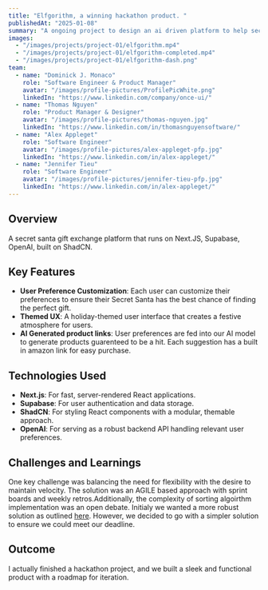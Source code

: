 ```yaml
---
title: "Elfgorithm, a winning hackathon product. "
publishedAt: "2025-01-08"
summary: "A ongoing project to design an ai driven platform to help secret santa's find the perfect gift."
images:
  - "/images/projects/project-01/elfgorithm.mp4"
  - "/images/projects/project-01/elfgorithm-completed.mp4"
  - "/images/projects/project-01/elfgorithm-dash.png"
team:
  - name: "Dominick J. Monaco"
    role: "Software Engineer & Product Manager"
    avatar: "/images/profile-pictures/ProfilePicWhite.png"
    linkedIn: "https://www.linkedin.com/company/once-ui/"
  - name: "Thomas Nguyen"
    role: "Product Manager & Designer"
    avatar: "/images/profile-pictures/thomas-nguyen.jpg"
    linkedIn: "https://www.linkedin.com/in/thomasnguyensoftware/"
  - name: "Alex Appleget"
    role: "Software Engineer"
    avatar: "/images/profile-pictures/alex-appleget-pfp.jpg"
    linkedIn: "https://www.linkedin.com/in/alex-appleget/"
  - name: "Jennifer Tieu"
    role: "Software Engineer"
    avatar: "/images/profile-pictures/jennifer-tieu-pfp.jpg"
    linkedIn: "https://www.linkedin.com/in/alex-appleget/"
---
```


## Overview

A secret santa gift exchange platform that runs on Next.JS, Supabase, OpenAI, built on ShadCN.

## Key Features

- **User Preference Customization**: Each user can customize their preferences to ensure their Secret Santa has the best chance of finding the perfect gift.
- **Themed UX**: A holiday-themed user interface that creates a festive atmosphere for users.
- **AI Generated product links**: User preferences are fed into our AI model to generate products guarenteed to be a hit. Each suggestion has a built in amazon link for easy purchase.

## Technologies Used

- **Next.js**: For fast, server-rendered React applications.
- **Supabase**: For user authentication and data storage.
- **ShadCN**: For styling React components with a modular, themable approach.
- **OpenAI**: For serving as a robust backend API handling relevant user preferences.

## Challenges and Learnings

One key challenge was balancing the need for flexibility with the desire to maintain velocity. The solution was an AGILE based approach with sprint boards and weekly retros.Additionally, the complexity of sorting algoirthm implementation was an open debate. Initialy we wanted a more robust solution as outlined [here](https://binary-machinery.github.io/2021/02/03/secret-santa-graph.html). However, we decided to go with a simpler solution to ensure we could meet our deadline.

## Outcome

I actually finished a hackathon project, and we built a sleek and functional product with a roadmap for iteration.
